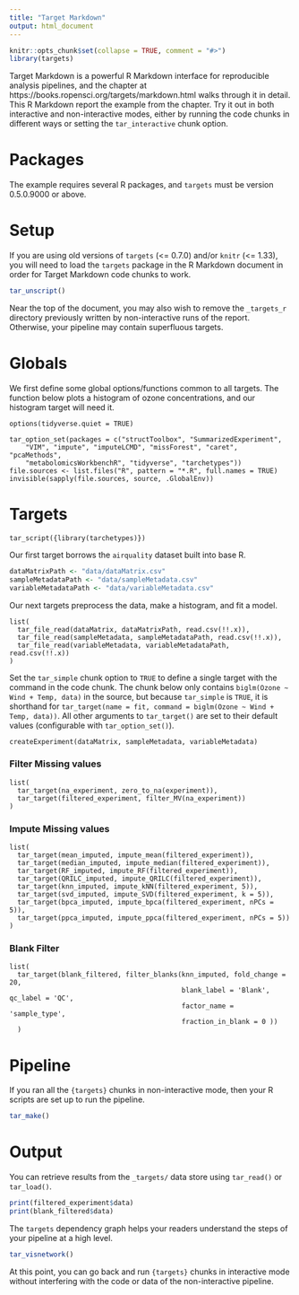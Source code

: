 ```yaml
---
title: "Target Markdown"
output: html_document
---
```


```r
knitr::opts_chunk$set(collapse = TRUE, comment = "#>")
library(targets)

```

Target Markdown is a powerful R Markdown interface for reproducible analysis pipelines, and the chapter at https://books.ropensci.org/targets/markdown.html walks through it in detail. This R Markdown report the example from the chapter. Try it out in both interactive and non-interactive modes, either by running the code chunks in different ways or setting the `tar_interactive` chunk option.

# Packages

The example requires several R packages, and `targets` must be version 0.5.0.9000 or above. 

# Setup

If you are using old versions of `targets` (<= 0.7.0) and/or `knitr` (<= 1.33), you will need to load the `targets` package in the R Markdown document in order for Target Markdown code chunks to work.

```r
tar_unscript()
```

Near the top of the document, you may also wish to remove the `_targets_r` directory previously written by non-interactive runs of the report. Otherwise, your pipeline may contain superfluous targets.

# Globals

We first define some global options/functions common to all targets. The function below plots a histogram of ozone concentrations, and our histogram target will need it.

```targets
options(tidyverse.quiet = TRUE)

tar_option_set(packages = c("structToolbox", "SummarizedExperiment",
    "VIM", "impute", "imputeLCMD", "missForest", "caret", "pcaMethods", 
    "metabolomicsWorkbenchR", "tidyverse", "tarchetypes"))
file.sources <- list.files("R", pattern = "*.R", full.names = TRUE)
invisible(sapply(file.sources, source, .GlobalEnv))
```

# Targets
```targets
tar_script({library(tarchetypes)})

```


Our first target borrows the `airquality` dataset built into base R.

```r
dataMatrixPath <- "data/dataMatrix.csv"
sampleMetadataPath <- "data/sampleMetadata.csv"
variableMetadataPath <- "data/variableMetadata.csv"
```

Our next targets preprocess the data, make a histogram, and fit a model.

```targets
list(
  tar_file_read(dataMatrix, dataMatrixPath, read.csv(!!.x)),
  tar_file_read(sampleMetadata, sampleMetadataPath, read.csv(!!.x)),
  tar_file_read(variableMetadata, variableMetadataPath, read.csv(!!.x))
)
```

Set the `tar_simple` chunk option to `TRUE` to define a single target with the command in the code chunk. The chunk below only contains `biglm(Ozone ~ Wind + Temp, data)` in the source, but because `tar_simple` is `TRUE`, it is shorthand for `tar_target(name = fit, command = biglm(Ozone ~ Wind + Temp, data))`. All other arguments to `tar_target()` are set to their default values (configurable with `tar_option_set()`).

```targets
createExperiment(dataMatrix, sampleMetadata, variableMetadata)
```


### Filter Missing values
```targets
list(
  tar_target(na_experiment, zero_to_na(experiment)),
  tar_target(filtered_experiment, filter_MV(na_experiment))
)

```



### Impute Missing values
```targets
list(
  tar_target(mean_imputed, impute_mean(filtered_experiment)),
  tar_target(median_imputed, impute_median(filtered_experiment)),
  tar_target(RF_imputed, impute_RF(filtered_experiment)),
  tar_target(QRILC_imputed, impute_QRILC(filtered_experiment)),
  tar_target(knn_imputed, impute_kNN(filtered_experiment, 5)),
  tar_target(svd_imputed, impute_SVD(filtered_experiment, k = 5)),
  tar_target(bpca_imputed, impute_bpca(filtered_experiment, nPCs = 5)),
  tar_target(ppca_imputed, impute_ppca(filtered_experiment, nPCs = 5))
)

```

### Blank Filter
```targets

list( 
  tar_target(blank_filtered, filter_blanks(knn_imputed, fold_change = 20, 
                                           blank_label = 'Blank', qc_label = 'QC', 
                                           factor_name = 'sample_type', 
                                           fraction_in_blank = 0 ))
  )

```

# Pipeline

If you ran all the `{targets}` chunks in non-interactive mode, then your R scripts are set up to run the pipeline.

```r
tar_make()
```

# Output

You can retrieve results from the `_targets/` data store using `tar_read()` or `tar_load()`.



```r
print(filtered_experiment$data)
print(blank_filtered$data)
```

The `targets` dependency graph helps your readers understand the steps of your pipeline at a high level.

```r
tar_visnetwork()
```

At this point, you can go back and run `{targets}` chunks in interactive mode without interfering with the code or data of the non-interactive pipeline.
